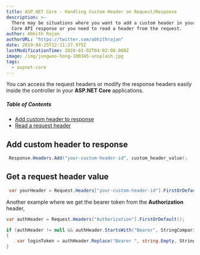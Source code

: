```yaml
---
title: ASP.NET Core - Handling Custom Header on Request/Response
description: >-
  There may be situations where you want to add a custom header in your ASP.NET
  Core API response or you need to read a header from the request.
author: Abhith Rajan
authorURL: "https://twitter.com/abhithrajan"
date: 2019-04-25T12:11:27.975Z
lastModificationTime: 2020-01-02T04:02:00.000Z
image: /img/jungwoo-hong-100345-unsplash.jpg
tags:
  - aspnet-core
---
```


You can access the request headers or modify the response headers easily inside the controller in your **ASP.NET Core** applications.

##### Table of Contents <!-- omit in toc -->

- [Add custom header to response](#add-custom-hader-to-response)
- [Read a request header](#read-a-request-header)

## Add custom header to response

```csharp
 Response.Headers.Add("your-custom-header-id", custom_header_value);
```

## Get a request header value

```csharp
 var yourHeader = Request.Headers["your-custom-header-id"].FirstOrDefault();
```

Another example where we get the bearer token from the **Authorization** header,

```cs
var authHeader = Request.Headers["Authorization"].FirstOrDefault();

if (authHeader != null && authHeader.StartsWith("Bearer", StringComparison.OrdinalIgnoreCase))
{
    var loginToken = authHeader.Replace("Bearer ", string.Empty, StringComparison.OrdinalIgnoreCase);
}
```
